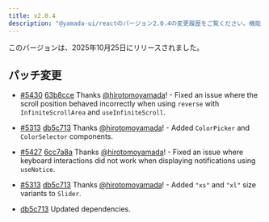 ```yaml
---
title: v2.0.4
description: "@yamada-ui/reactのバージョン2.0.4の変更履歴をご覧ください。機能・バグ修正・改善点についてご確認ください。"
---
```


このバージョンは、2025年10月25日にリリースされました。

## パッチ変更

- [#5430](https://github.com/yamada-ui/yamada-ui/pull/5430) [63b8cce](https://github.com/yamada-ui/yamada-ui/commit/63b8cce7b303d58c7c7888aa655d34eddee47980) Thanks [@hirotomoyamada](https://github.com/hirotomoyamada)! - Fixed an issue where the scroll position behaved incorrectly when using `reverse` with `InfiniteScrollArea` and `useInfiniteScroll`.

- [#5313](https://github.com/yamada-ui/yamada-ui/pull/5313) [db5c713](https://github.com/yamada-ui/yamada-ui/commit/db5c713c8c4df48257349d32d605e44ffb959d23) Thanks [@hirotomoyamada](https://github.com/hirotomoyamada)! - Added `ColorPicker` and `ColorSelector` components.

- [#5427](https://github.com/yamada-ui/yamada-ui/pull/5427) [6cc7a8a](https://github.com/yamada-ui/yamada-ui/commit/6cc7a8aee4f0a19efeb94c2bcbd21dad4f9452e9) Thanks [@hirotomoyamada](https://github.com/hirotomoyamada)! - Fixed an issue where keyboard interactions did not work when displaying notifications using `useNotice`.

- [#5313](https://github.com/yamada-ui/yamada-ui/pull/5313) [db5c713](https://github.com/yamada-ui/yamada-ui/commit/db5c713c8c4df48257349d32d605e44ffb959d23) Thanks [@hirotomoyamada](https://github.com/hirotomoyamada)! - Added `"xs"` and `"xl"` size variants to `Slider`.
- [db5c713](https://github.com/yamada-ui/yamada-ui/commit/db5c713c8c4df48257349d32d605e44ffb959d23) Updated dependencies.
